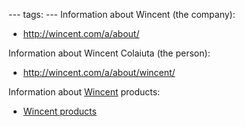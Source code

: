 ---
tags:
---
Information about Wincent (the company):

* http://wincent.com/a/about/

Information about Wincent Colaiuta (the person):

* http://wincent.com/a/about/wincent/

Information about [[Wincent]] products:

* [[Wincent products]]
